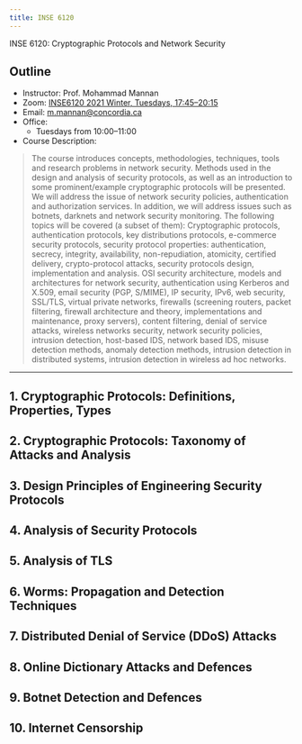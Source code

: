 ```yaml
---
title: INSE 6120
---
```


INSE 6120: Cryptographic Protocols and Network Security

## Outline
* Instructor: Prof. Mohammad Mannan
* Zoom: [INSE6120 2021 Winter, Tuesdays, 17:45–20:15](https://concordia-ca.zoom.us/j/7745054259)
* Email: m.mannan@concordia.ca
* Office:
    * Tuesdays from 10:00–11:00
* Course Description: 
> The course introduces concepts, methodologies, techniques, tools and research problems in network security. Methods used in the design and analysis of security protocols, as well as an introduction
to some prominent/example cryptographic protocols will be presented. We will address the issue of network security policies, authentication and authorization services. In addition, we will address
issues such as botnets, darknets and network security monitoring.
> The following topics will be covered (a subset of them): Cryptographic protocols, authentication protocols, key distributions protocols, e-commerce security protocols, security protocol properties: authentication, secrecy, integrity, availability, non-repudiation, atomicity, certified delivery,
crypto-protocol attacks, security protocols design, implementation and analysis. OSI security architecture, models and architectures for network security, authentication using Kerberos and X.509,
email security (PGP, S/MIME), IP security, IPv6, web security, SSL/TLS, virtual private networks, firewalls (screening routers, packet filtering, firewall architecture and theory, implementations and
maintenance, proxy servers), content filtering, denial of service attacks, wireless networks security, network security policies, intrusion detection, host-based IDS, network based IDS, misuse detection methods, anomaly detection methods, intrusion detection in distributed systems, intrusion
detection in wireless ad hoc networks.

---

## 1. Cryptographic Protocols: Definitions, Properties, Types
## 2. Cryptographic Protocols: Taxonomy of Attacks and Analysis
## 3. Design Principles of Engineering Security Protocols
## 4. Analysis of Security Protocols
## 5. Analysis of TLS
## 6. Worms: Propagation and Detection Techniques
## 7. Distributed Denial of Service (DDoS) Attacks
## 8. Online Dictionary Attacks and Defences
## 9. Botnet Detection and Defences
## 10. Internet Censorship